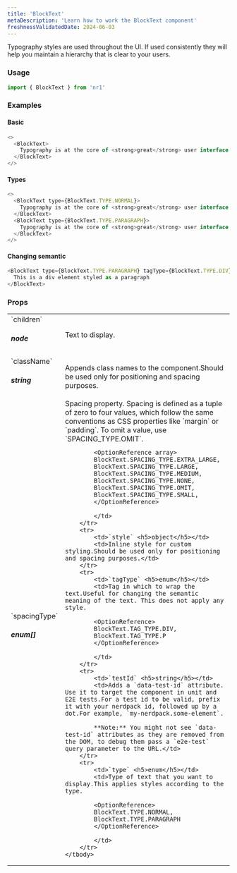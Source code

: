 ```yaml
---
title: 'BlockText'
metaDescription: 'Learn how to work the BlockText component'
freshnessValidatedDate: 2024-06-03
---
```


Typography styles are used throughout the UI. If used consistently they will help you maintain a hierarchy that is clear to your users.

### Usage

```js
import { BlockText } from 'nr1'
```


### Examples

#### Basic

```js
<>
  <BlockText>
    Typography is at the core of <strong>great</strong> user interface design.
  </BlockText>
</>
```



#### Types

```js
<>
  <BlockText type={BlockText.TYPE.NORMAL}>
    Typography is at the core of <strong>great</strong> user interface design.
  </BlockText>
  <BlockText type={BlockText.TYPE.PARAGRAPH}>
    Typography is at the core of <strong>great</strong> user interface design.
  </BlockText>
</>
```



#### Changing semantic

```js
<BlockText type={BlockText.TYPE.PARAGRAPH} tagType={BlockText.TYPE.DIV}>
  This is a div element styled as a paragraph
</BlockText>
```



### Props

<table>
    <tbody>
        <tr>
            <td>`children` <h5>node</h5></td>
            <td>Text to display.</td>
        </tr>
        <tr>
            <td>`className` <h5>string</h5></td>
            <td>Appends class names to the component.Should be used only for positioning and spacing purposes.</td>
        </tr>
        <tr>
            <td>`spacingType` <h5>enum[]</h5></td>
            <td>Spacing property. Spacing is defined as a tuple of zero to four values, which follow the same conventions as CSS properties like `margin` or `padding`. To omit a value, use `SPACING_TYPE.OMIT`.
            
            <OptionReference array>
            BlockText.SPACING_TYPE.EXTRA_LARGE,
            BlockText.SPACING_TYPE.LARGE,
            BlockText.SPACING_TYPE.MEDIUM,
            BlockText.SPACING_TYPE.NONE,
            BlockText.SPACING_TYPE.OMIT,
            BlockText.SPACING_TYPE.SMALL,
            </OptionReference>
            
            </td>
        </tr>
        <tr>
            <td>`style` <h5>object</h5></td>
            <td>Inline style for custom styling.Should be used only for positioning and spacing purposes.</td>
        </tr>
        <tr>
            <td>`tagType` <h5>enum</h5></td>
            <td>Tag in which to wrap the text.Useful for changing the semantic meaning of the text. This does not apply any style.
            
            <OptionReference>
            BlockText.TAG_TYPE.DIV,
            BlockText.TAG_TYPE.P
            </OptionReference>
            
            </td>
        </tr>
        <tr>
            <td>`testId` <h5>string</h5></td>
            <td>Adds a `data-test-id` attribute. Use it to target the component in unit and E2E tests.For a test id to be valid, prefix it with your nerdpack id, followed up by a dot.For example, `my-nerdpack.some-element`.
            
            **Note:** You might not see `data-test-id` attributes as they are removed from the DOM, to debug them pass a `e2e-test` query parameter to the URL.</td>
        </tr>
        <tr>
            <td>`type` <h5>enum</h5></td>
            <td>Type of text that you want to display.This applies styles according to the type.
            
            <OptionReference>
            BlockText.TYPE.NORMAL,
            BlockText.TYPE.PARAGRAPH
            </OptionReference>
            
            </td>
        </tr>
    </tbody>
</table>